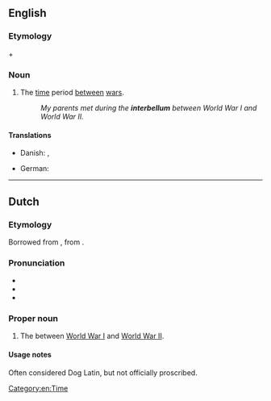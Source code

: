 ==English==
{{wikipedia|lang=en}}

===Etymology===
{{der|en|la|inter||between}} + {{m|la|bellum||war}}

===Noun===
{{en-noun|?}}

# The [[time]] period [[between]] [[war]]s.
#: ''My parents met during the '''interbellum''' between World War I and World War II.''

====Translations====
{{trans-top|time period between wars}}
* Danish: {{t|da|mellemkrigstid}}, {{t|da|mellemkrigsårene}}
{{trans-mid}}
* German: {{t+|de|Zwischenkriegszeit}}
{{trans-bottom}}

[[Category:en:Time]]

----

==Dutch==

===Etymology===
Borrowed from {{bor|nl|en|interbellum}}, from {{der|nl|la|[[inter]] [[bellum]]}}.

===Pronunciation===
* {{IPA|nl|/ˌɪn.tərˈbɛ.lʏm/}}
* {{audio|nl|Nl-interbellum.ogg|Audio}}
* {{hyphenation|nl|in|ter|bel|lum}}

===Proper noun===
{{nl-proper noun|n}}

# The {{l|en|interbellum}} between [[World War I]] and [[World War II]].

====Usage notes====
Often considered Dog Latin, but not officially proscribed.